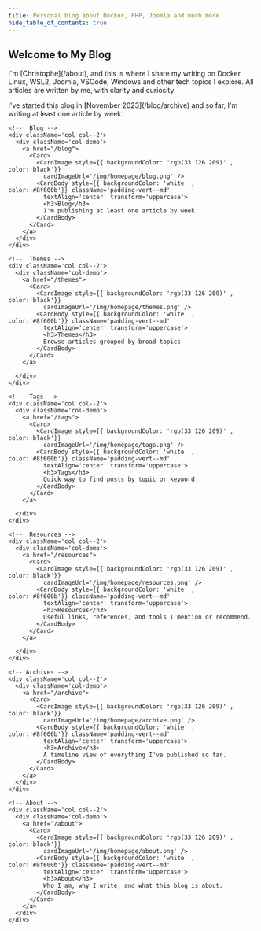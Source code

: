 ```yaml
---
title: Personal blog about Docker, PHP, Joomla and much more
hide_table_of_contents: true
---
```


<!--![Personal blog about Docker, PHP, Joomla and much more](/img/welcome.jpg)-->

<section className="intro text--center margin-bottom--lg">
  <h2>Welcome to My Blog</h2>
  <p>I'm [Christophe](/about), and this is where I share my writing on Docker, Linux, WSL2, Joomla, VSCode, Windows and other tech topics I explore. All articles are written by me, with clarity and curiosity.</p>
  <p>I've started this blog in [November 2023](/blog/archive) and so far, I'm writing at least one article by week.</p>
</section>

<div className='container'>
  <div className='row padding-bottom--xl'>

    <!--  Blog -->
    <div className='col col--2'>
      <div className='col-demo'>
        <a href="/blog">
          <Card>
            <CardImage style={{ backgroundColor: 'rgb(33 126 209)' , color:'black'}}
              cardImageUrl='/img/homepage/blog.png' />
            <CardBody style={{ backgroundColor: 'white' , color:'#8f600b'}} className='padding-vert--md'
              textAlign='center' transform='uppercase'>
              <h3>Blog</h3>
              I'm publishing at least one article by week
            </CardBody>
          </Card>
        </a>
      </div>
    </div>

    <!--  Themes -->
    <div className='col col--2'>
      <div className='col-demo'>
        <a href="/themes">
          <Card>
            <CardImage style={{ backgroundColor: 'rgb(33 126 209)' , color:'black'}}
              cardImageUrl='/img/homepage/themes.png' />
            <CardBody style={{ backgroundColor: 'white' , color:'#8f600b'}} className='padding-vert--md'
              textAlign='center' transform='uppercase'>
              <h3>Themes</h3>
              Browse articles grouped by broad topics
            </CardBody>
          </Card>
        </a>

      </div>
    </div>

    <!--  Tags -->
    <div className='col col--2'>
      <div className='col-demo'>
        <a href="/tags">
          <Card>
            <CardImage style={{ backgroundColor: 'rgb(33 126 209)' , color:'black'}}
              cardImageUrl='/img/homepage/tags.png' />
            <CardBody style={{ backgroundColor: 'white' , color:'#8f600b'}} className='padding-vert--md'
              textAlign='center' transform='uppercase'>
              <h3>Tags</h3>
              Quick way to find posts by topic or keyword
            </CardBody>
          </Card>
        </a>

      </div>
    </div>

    <!--  Resources -->
    <div className='col col--2'>
      <div className='col-demo'>
        <a href="/resources">
          <Card>
            <CardImage style={{ backgroundColor: 'rgb(33 126 209)' , color:'black'}}
              cardImageUrl='/img/homepage/resources.png' />
            <CardBody style={{ backgroundColor: 'white' , color:'#8f600b'}} className='padding-vert--md'
              textAlign='center' transform='uppercase'>
              <h3>Resources</h3>
              Useful links, references, and tools I mention or recommend.
            </CardBody>
          </Card>
        </a>

      </div>
    </div>

    <!-- Archives -->
    <div className='col col--2'>
      <div className='col-demo'>
        <a href="/archive">
          <Card>
            <CardImage style={{ backgroundColor: 'rgb(33 126 209)' , color:'black'}}
              cardImageUrl='/img/homepage/archive.png' />
            <CardBody style={{ backgroundColor: 'white' , color:'#8f600b'}} className='padding-vert--md'
              textAlign='center' transform='uppercase'>
              <h3>Archive</h3>
              A timeline view of everything I've published so far.
            </CardBody>
          </Card>
        </a>
      </div>
    </div>

    <!-- About -->
    <div className='col col--2'>
      <div className='col-demo'>
        <a href="/about">
          <Card>
            <CardImage style={{ backgroundColor: 'rgb(33 126 209)' , color:'black'}}
              cardImageUrl='/img/homepage/about.png' />
            <CardBody style={{ backgroundColor: 'white' , color:'#8f600b'}} className='padding-vert--md'
              textAlign='center' transform='uppercase'>
              <h3>About</h3>
              Who I am, why I write, and what this blog is about.
            </CardBody>
          </Card>
        </a>
      </div>
    </div>

  </div>
</div>
